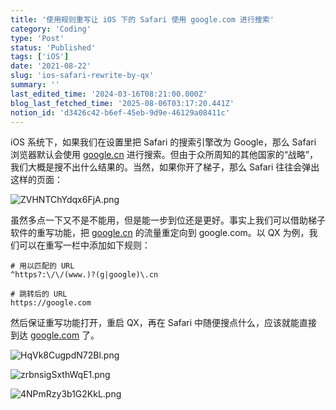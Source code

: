 ```yaml
---
title: '使用规则重写让 iOS 下的 Safari 使用 google.com 进行搜索'
category: 'Coding'
type: 'Post'
status: 'Published'
tags: ['iOS']
date: '2021-08-22'
slug: 'ios-safari-rewrite-by-qx'
summary: ''
last_edited_time: '2024-03-16T08:21:00.000Z'
blog_last_fetched_time: '2025-08-06T03:17:20.441Z'
notion_id: 'd3426c42-b6ef-45eb-9d9e-46129a08411c'
---
```


iOS 系统下，如果我们在设置里把 Safari 的搜索引擎改为 Google，那么 Safari 浏览器默认会使用 [google.cn](http://google.cn/) 进行搜索。但由于众所周知的其他国家的“战略”，我们大概是搜不出什么结果的。当然，如果你开了梯子，那么 Safari 往往会弹出这样的页面：

![ZVHNTChYdqx6FjA.png](https://cdn.sa.net/2024/03/15/ZVHNTChYdqx6FjA.png)

虽然多点一下又不是不能用，但是能一步到位还是更好。事实上我们可以借助梯子软件的重写功能，把 [google.cn](http://google.cn/) 的流量重定向到 google.com。以 QX 为例，我们可以在重写一栏中添加如下规则：

```text
# 用以匹配的 URL
^https?:\/\/(www.)?(g|google)\.cn

# 跳转后的 URL
https://google.com
```

然后保证重写功能打开，重启 QX，再在 Safari 中随便搜点什么，应该就能直接到达 [google.com](http://google.com/) 了。

![HqVk8CugpdN72Bl.png](https://cdn.sa.net/2024/03/15/HqVk8CugpdN72Bl.png)

![zrbnsigSxthWqE1.png](https://cdn.sa.net/2024/03/15/zrbnsigSxthWqE1.png)

![4NPmRzy3b1G2KkL.png](https://cdn.sa.net/2024/03/15/4NPmRzy3b1G2KkL.png)
